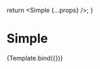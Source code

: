 


<Meta
  title="react-select-async-paginate/Simple"
  component={AsyncPaginate}
  argTypes={argTypes}
/>

  return <Simple {...props} />;
}

# Simple

<Story name="Simple">
  {Template.bind({})}
</Story>
